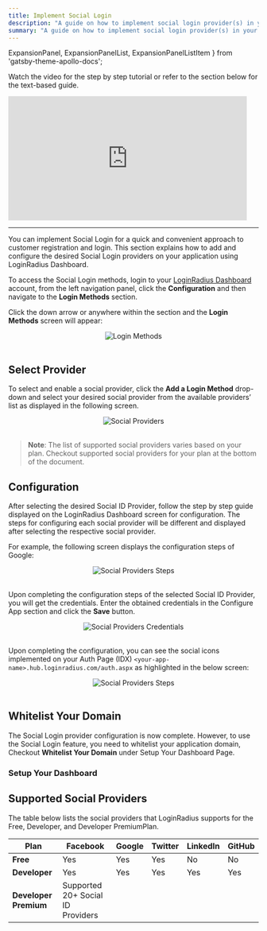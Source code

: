 ```yaml
---
title: Implement Social Login
description: "A guide on how to implement social login provider(s) in your application."
summary: "A guide on how to implement social login provider(s) in your application."
---
```


  ExpansionPanel,
  ExpansionPanelList,
  ExpansionPanelListItem
} from 'gatsby-theme-apollo-docs';
 

Watch the video for the step by step tutorial or refer to the section below for the text-based guide.

<iframe width="480" height="250" src="https://www.youtube.com/embed/gd5Ig1S4P_U" frameborder="0" allow="accelerometer; autoplay; clipboard-write; encrypted-media; gyroscope; picture-in-picture" allowfullscreen></iframe>

<hr/>


You can implement Social Login for a quick and convenient approach to customer registration and login. This section explains how to add and configure the desired Social Login providers on your application using LoginRadius Dashboard.

To access the Social Login methods, login to your [LoginRadius Dashboard](https://dashboard.loginradius.com/dashboard) account, from the left navigation panel, click the **Configuration** and then navigate to the **Login Methods** section. 

Click the down arrow or anywhere within the section and the **Login Methods** screen will appear:

<div style="text-align:center">
  <img src="../assets/howto/implement-social-login/login-methods.png" alt="Login Methods" />
</div>
<br/>


## Select Provider

To select and enable a social provider, click the **Add a Login Method** drop-down and select your desired social provider from the available providers’ list as displayed in the following screen.

<div style="text-align:center">
  <img src="../assets/howto/implement-social-login/add-provider.png" alt="Social Providers" />
</div>
<br/>


> **Note**: The list of supported social providers varies based on your plan. Checkout supported social providers for your plan at the bottom of the document.

## Configuration

After selecting the desired Social ID Provider, follow the step by step guide displayed on the LoginRadius Dashboard screen for configuration. The steps for configuring each social provider will be different and displayed after selecting the respective social provider.

For example, the following screen displays the configuration steps of Google:

<div style="text-align:center">
  <img src="../assets/howto/implement-social-login/provider-steps.png" alt="Social Providers Steps" />
</div>
<br/>

Upon completing the configuration steps of the selected Social ID Provider, you will get the credentials. Enter the obtained credentials in the Configure App section and click the **Save** button.


<div style="text-align:center">
  <img src="../assets/howto/implement-social-login/app-credentials.png" alt="Social Providers Credentials" />
</div>
<br/>


Upon completing the configuration, you can see the social icons implemented on your Auth Page (IDX) `<your-app-name>.hub.loginradius.com/auth.aspx` as highlighted in the below screen:


<div style="text-align:center">
  <img src="../assets/howto/implement-social-login/auth-page-provider.png" alt="Social Providers Steps" />
</div>
<br/>



## Whitelist Your Domain

The Social Login provider configuration is now complete. However, to use the Social Login feature, you need to whitelist your application domain, Checkout **Whitelist Your Domain** under Setup Your Dashboard Page.

### Setup Your Dashboard
 
<ExpansionPanel title="Click here to view details">
  <Setup />
</ExpansionPanel>


## Supported Social Providers

The table below lists the social providers that LoginRadius supports for the Free, Developer, and Developer PremiumPlan. 

|**Plan**|**Facebook**|**Google**|**Twitter**|**LinkedIn**|**GitHub**|
|----|--------|------|-------|--------|------|
|**Free**|Yes|Yes|Yes|No|No|
|**Developer**|Yes|Yes|Yes|Yes|Yes|
|**Developer Premium**| Supported  20+ Social ID Providers|



